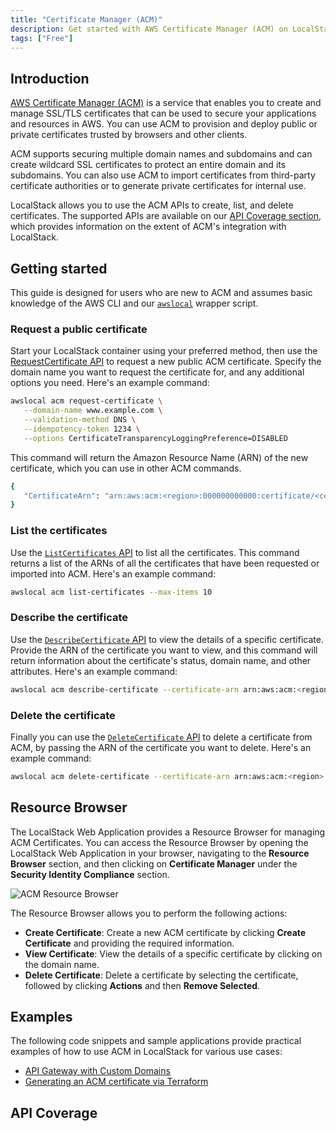 ```yaml
---
title: "Certificate Manager (ACM)"
description: Get started with AWS Certificate Manager (ACM) on LocalStack
tags: ["Free"]
---
```



## Introduction

[AWS Certificate Manager (ACM)](https://aws.amazon.com/certificate-manager/) is a service that enables you to create and manage SSL/TLS certificates that can be used to secure your applications and resources in AWS.
You can use ACM to provision and deploy public or private certificates trusted by browsers and other clients.

ACM supports securing multiple domain names and subdomains and can create wildcard SSL certificates to protect an entire domain and its subdomains.
You can also use ACM to import certificates from third-party certificate authorities or to generate private certificates for internal use.

LocalStack allows you to use the ACM APIs to create, list, and delete certificates.
The supported APIs are available on our [API Coverage section](#api-coverage), which provides information on the extent of ACM's integration with LocalStack.

## Getting started

This guide is designed for users who are new to ACM and assumes basic knowledge of the AWS CLI and our [`awslocal`](https://github.com/localstack/awscli-local) wrapper script.

### Request a public certificate

Start your LocalStack container using your preferred method, then use the [RequestCertificate API](https://docs.aws.amazon.com/acm/latest/APIReference/API_RequestCertificate.html) to request a new public ACM certificate.
Specify the domain name you want to request the certificate for, and any additional options you need.
Here's an example command:

```bash
awslocal acm request-certificate \
   --domain-name www.example.com \
   --validation-method DNS \
   --idempotency-token 1234 \
   --options CertificateTransparencyLoggingPreference=DISABLED
```

This command will return the Amazon Resource Name (ARN) of the new certificate, which you can use in other ACM commands.

```bash title="Output"
{
   "CertificateArn": "arn:aws:acm:<region>:000000000000:certificate/<certificate_ID>"
}
```

### List the certificates

Use the [`ListCertificates` API](https://docs.aws.amazon.com/acm/latest/APIReference/API_ListCertificates.html) to list all the certificates.
This command returns a list of the ARNs of all the certificates that have been requested or imported into ACM.
Here's an example command:

```bash
awslocal acm list-certificates --max-items 10
```

### Describe the certificate

Use the [`DescribeCertificate` API](https://docs.aws.amazon.com/acm/latest/APIReference/API_DescribeCertificate.html) to view the details of a specific certificate.
Provide the ARN of the certificate you want to view, and this command will return information about the certificate's status, domain name, and other attributes.
Here's an example command:

```bash
awslocal acm describe-certificate --certificate-arn arn:aws:acm:<region>:account:certificate/<certificate_ID>
```

### Delete the certificate

Finally you can use the [`DeleteCertificate` API](https://docs.aws.amazon.com/acm/latest/APIReference/API_DeleteCertificate.html) to delete a certificate from ACM, by passing the ARN of the certificate you want to delete.
Here's an example command:

```bash
awslocal acm delete-certificate --certificate-arn arn:aws:acm:<region>:account:certificate/<certificate_ID>
```

## Resource Browser

The LocalStack Web Application provides a Resource Browser for managing ACM Certificates.
You can access the Resource Browser by opening the LocalStack Web Application in your browser, navigating to the **Resource Browser** section, and then clicking on **Certificate Manager** under the **Security Identity Compliance** section.

![ACM Resource Browser](/images/aws/acm-resource-browser.png)

The Resource Browser allows you to perform the following actions:

- **Create Certificate**: Create a new ACM certificate by clicking **Create Certificate** and providing the required information.
- **View Certificate**: View the details of a specific certificate by clicking on the domain name.
- **Delete Certificate**: Delete a certificate by selecting the certificate, followed by clicking **Actions** and then **Remove Selected**.

## Examples

The following code snippets and sample applications provide practical examples of how to use ACM in LocalStack for various use cases:

- [API Gateway with Custom Domains](https://github.com/localstack/localstack-pro-samples/tree/master/apigw-custom-domain)
- [Generating an ACM certificate via Terraform](https://github.com/localstack/localstack-terraform-samples/tree/master/acm-route53)

## API Coverage

<FeatureCoverage service="acm" client:load />
